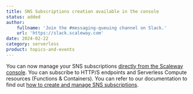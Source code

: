 ```yaml
---
title: SNS Subscriptions creation available in the console
status: added
author:
    fullname: 'Join the #messaging-queuing channel on Slack.'
    url: 'https://slack.scaleway.com'
date: 2024-02-22
category: serverless
product: topics-and-events
---
```


You can now manage your SNS subscriptions [directly from the Scaleway console](https://account.scaleway.com/?service=elementsmessaging/protocols/). You can subscribe to HTTP/S endpoints and Serverless Compute resources (Functions & Containers). 
You can refer to our documentation to find out [how to create and manage SNS subscriptions](/topics-and-events/how-to/create-manage-subscriptions/).

